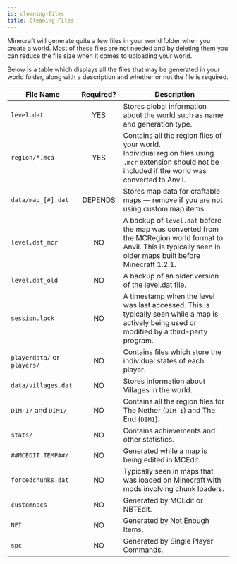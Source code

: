 ```yaml
---
id: cleaning-files
title: Cleaning Files
---
```


Minecraft will generate quite a few files in your world folder when you create a world. 
Most of these files are not needed and by deleting them you can reduce the file size when it comes to uploading your world.

Below is a table which displays all the files that may be generated in your world folder, along with a description and whether or not the file is required.

| File Name | Required? | Description |
|---|:---:|---|
| `level.dat` | <span className="badge badge--success">YES</span> | Stores global information about the world such as name and generation type. |
| `region/*.mca` | <span className="badge badge--success">YES</span> | Contains all the region files of your world.<br />Individual region files using `.mcr` extension should not be included if the world was converted to Anvil. |
| `data/map_[#].dat` | <span className="badge badge--warning">DEPENDS</span> | Stores map data for craftable maps &#8212; remove if you are not using custom map items. |
| `level.dat_mcr` | <span className="badge badge--danger">NO</span> | A backup of `level.dat` before the map was converted from the MCRegion world format to Anvil. This is typically seen in older maps built before Minecraft 1.2.1. |
| `level.dat_old` | <span className="badge badge--danger">NO</span> | A backup of an older version of the level.dat file. |
| `session.lock` | <span className="badge badge--danger">NO</span> | A timestamp when the level was last accessed. This is typically seen while a map is actively being used or modified by a third-party program. |
| `playerdata/` or `players/` | <span className="badge badge--danger">NO</span> | Contains files which store the individual states of each player. |
| `data/villages.dat` | <span className="badge badge--danger">NO</span> | Stores information about Villages in the world. |
| `DIM-1/` and `DIM1/` | <span className="badge badge--danger">NO</span> | Contains all the region files for The Nether (`DIM-1`) and The End (`DIM1`). |
| `stats/` | <span className="badge badge--danger">NO</span> | Contains achievements and other statistics. |
| `##MCEDIT.TEMP##/` | <span className="badge badge--danger">NO</span> | Generated while a map is being edited in MCEdit. |
| `forcedchunks.dat` | <span className="badge badge--danger">NO</span> | Typically seen in maps that was loaded on Minecraft with mods involving chunk loaders. |
| `customnpcs` | <span className="badge badge--danger">NO</span> | Generated by MCEdit or NBTEdit. |
| `NEI` | <span className="badge badge--danger">NO</span> | Generated by Not Enough Items. |
| `spc` | <span className="badge badge--danger">NO</span> | Generated by Single Player Commands. |

